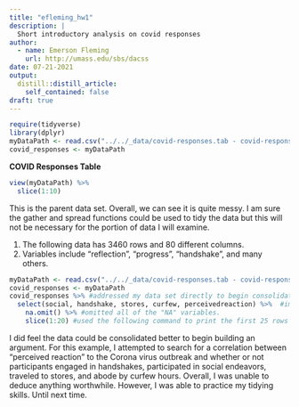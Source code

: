 ```yaml
---
title: "efleming_hw1"
description: |
  Short introductory analysis on covid responses
author:
  - name: Emerson Fleming
    url: http://umass.edu/sbs/dacss
date: 07-21-2021
output:
  distill::distill_article:
    self_contained: false
draft: true
---
```

```r
require(tidyverse)
library(dplyr)
myDataPath <- read.csv("../../_data/covid-responses.tab - covid-responses.tab.csv", header=TRUE) 
covid_responses <- myDataPath
```
**COVID Responses Table**
```r
view(myDataPath) %>%
  slice(1:10) 
```
This is the parent data set. Overall, we can see it is quite messy. I am sure the gather and spread functions could be used to tidy the data but this will not be necessary for the portion of data I will examine.

1. The following data has 3460 rows and 80 different columns.
2. Variables include "reflection", "progress", "handshake", and many others.

```r
myDataPath <- read.csv("../../_data/covid-responses.tab - covid-responses.tab.csv", header=TRUE)
covid_responses <- myDataPath
covid_responses %>% #addressed my data set directly to begin consolidation efforts
  select(social, handshake, stores, curfew, perceivedreaction) %>%  #implemented the following variables into my set
    na.omit() %>% #omitted all of the "NA" variables.
    slice(1:20) #used the following command to print the first 25 rows of my table
```
I did feel the data could be consolidated better to begin building an argument. For this example, I attempted to search for a correlation between "perceived reaction" to the Corona virus outbreak and whether or not participants engaged in handshakes, participated in social endeavors, traveled to stores, and abode by curfew hours. Overall, I was unable to deduce anything worthwhile. However, I was able to practice my tidying skills. Until next time.

